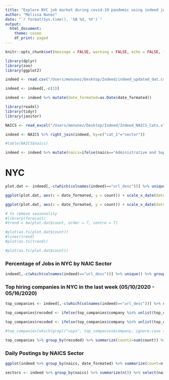 ```yaml
---
title: "Explore NYC job market during covid-19 pandemic using indeed job listings as proxy for job demand"
author: "Melissa Nunez"
date: "`r format(Sys.time(), '%B %d, %Y')`"
output:
  html_document:
    theme: cosmo
    df_print: paged
---
```



```r
knitr::opts_chunk$set(message = FALSE, warning = FALSE, echo = FALSE, fig.align="left")
```


```r
library(dplyr)
library(zoo)
library(ggplot2)

indeed <- read.csv("/Users/menunez/Desktop/Indeed/indeed_updated_dat.csv")

indeed <- indeed[,-c(1)]

indeed <- indeed %>% mutate(date_formated=as.Date(date_formated))

```


```r
library(readxl)
library(tidyr)
library(janitor)

NAICS <- read_excel("/Users/menunez/Desktop/Indeed/Indeed_NAICS_Cats.xlsx") %>% clean_names()

indeed <- NAICS %>% right_join(indeed, by=c("cat_1"="sector"))

#table(NAICS$naics)

indeed <- indeed %>% mutate(naics=ifelse(naics=="Administrative and Support and Waste Management and Remediation Services", "Admin, Support, Waste, & Remediation Services",naics))
```



# NYC
```r
plot.dat <- indeed[,-c(which(colnames(indeed)=="url_desc"))] %>% unique() %>% group_by(date_formated) %>% summarize(count=n())

ggplot(plot.dat, aes(x = date_formated, y = count)) + scale_x_date(date_labels = "%m/%d", date_breaks = "7 days") + theme_bw() + theme(axis.text.x = element_text(angle = 45, hjust = 1), panel.border = element_blank(), panel.grid.major = element_blank(),panel.grid.minor = element_blank(), axis.line = element_line(colour = "black")) + geom_smooth(color="blue", method = "loess", size = 1, se = FALSE) + labs(title = "Daily Number of Indeed Job Postings in NYC") + xlab("Date") + ylab("Number of Postings")

ggplot(plot.dat, aes(x = date_formated, y = count)) + scale_x_date(date_labels = "%m/%d", date_breaks = "7 days") + geom_point() + geom_line()

# to remove seasonality
#library(forecast)
#trend = ma(plot.dat$count, order = 7, centre = T)

#plot(as.ts(plot.dat$count))
#lines(trend)
#plot(as.ts(trend))

#plot(as.ts(plot.dat$count))
```


### Percentage of Jobs in NYC by NAIC Sector
```r
indeed[,-c(which(colnames(indeed)=="url_desc"))] %>% unique() %>% group_by(naics) %>% summarize(count=n()) %>% mutate(percent=round((count/50405)*100,2)) %>% arrange(desc(percent)) %>% rename(number_of_postings=count)
```


### Top hiring companies in NYC in the last week (05/10/2020 - 05/16/2020)
```r
top_companies <- indeed[,-c(which(colnames(indeed)=="url_desc"))] %>% unique() %>% filter(date_formated >= as.Date("2020-05-10") & date_formated <= as.Date("2020-05-16")) %>% arrange(date_formated) %>% group_by(company) %>% summarize(count=n()) %>% arrange(desc(count)) %>% mutate(company=as.character(company))

top_companies$recoded <- ifelse(top_companies$company %in% unlist(top_companies[which(grepl("amazon", top_companies$company, ignore.case = TRUE)),"company"]), "Amazon Services",top_companies$company)

top_companies$recoded <- ifelse(top_companies$company %in% unlist(top_companies[which(grepl("life", top_companies$company, ignore.case = TRUE))[-c(5,7:9,11:13)],]), "New York Life",top_companies$recoded)

#top_companies[which(grepl("usps", top_companies$company, ignore.case = TRUE)),]

top_companies %>% group_by(recoded) %>% summarize(count2=sum(count)) %>% arrange(desc(count2)) %>% mutate(percent=round(count2/sum(count2)*100,2)) %>% rename(company=recoded, number_of_postings=count2) %>% top_n(10)
```


### Daily Postings by NAICS Sector
```r
ggplot(indeed %>% group_by(naics, date_formated) %>% summarize(count=n()), aes(x = date_formated, y = count)) + scale_x_date(date_labels = "%m/%d", date_breaks = "7 days") + theme_bw() + theme(axis.text.x = element_text(angle = 45, hjust = 1), panel.border = element_blank(), panel.grid.major = element_blank(),panel.grid.minor = element_blank(), axis.line = element_line(colour = "black")) + geom_smooth(color="blue", method = "loess", size = 1, se = FALSE) + facet_wrap(~naics,scales="free_y", ncol=5) + xlab("Date") + ylab("Number of Postings")

sectors <- indeed %>% group_by(naics) %>% summarize(n()) %>% select(naics) 
```



